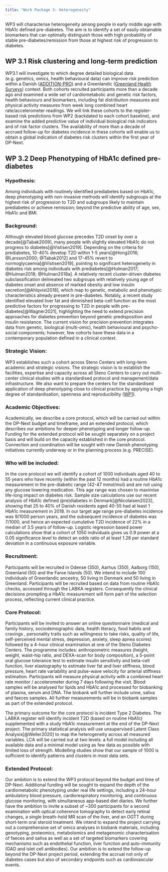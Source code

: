 ```yaml
---
title: "Work Package 3: Heterogeneity"
---
```


WP3 will characterise heterogeneity among people in early middle age with HbA1c defined pre-diabetes. The aim is to identify a set of easily obtainable biomarkers that can optimally distinguish those with high probability of stable pre-diabetes/remission from those at highest risk of progression to diabetes.

## WP 3.1 Risk clustering and long-term prediction

WP3.1 will investigate to which degree detailed biological data (e.g. genetics, omics, health behavioural data) can improve risk prediction within a Danish ([ADDITION-PRO](https://bmcpublichealth.biomedcentral.com/articles/10.1186/1471-2458-12-1078)) and a Greenlandic ([Greenland Health Surveys](https://www.tandfonline.com/doi/full/10.1080/22423982.2019.1709257)) context. Both cohorts recruited participants more than a decade ago and examined a wide set of cardiometabolic and genetic risk factors, health behaviours and biomarkers, including fat distribution measures and physical activity measures from week long combined heart rate/accelerometer readings. We will link these cohorts to the register-based risk predictions from WP2 (backdated to each cohort baseline), and examine the added predictive value of individual biological risk indicators and of risk factor clusters. The availability of more than a decade of accrued follow-up for diabetes incidence in these cohorts will enable us to obtain a global indication of diabetes risk clusters within the first year of DP-Next.

## WP 3.2 Deep Phenotyping of HbA1c defined pre-diabetes

### Hypothesis: 
Among individuals with routinely identified prediabetes based on HbA1c, deep phenotyping with non-invasive methods will identify subgroups at the highest risk of progression to T2D and subgroups likely to maintain prediabetes or achieve remission; beyond the predictive ability of age, sex, HbA1c and BMI.

### Background: 
Although elevated blood glucose precedes T2D onset by over a decade[@Tabak2009], many people with slightly elevated HbA1c do not progress to diabetes[@Vistisen2019]. Depending on the criteria for prediabetes, 10-40% develop T2D within 1-5 years[@Hong2016; @Larsson2000; @Tabak2012] and 17-45% revert to normoglycaemia[@Vistisen2019], pointing to significant heterogeneity in diabetes risk among individuals with prediabetes[@Hulman2017; @Hulman2018; @Hulman2018a]. A relatively recent cluster-driven diabetes subclassification delineated two subgroups with relatively young age of diabetes onset and absence of marked obesity and low insulin secretion[@Ahlqvist2018], which map to genetic, metabolic and phenotypic characteristics already present in pre-diabetes. Notably, a recent study identified elevated liver fat and diminished beta-cell function as the most predictive factors for progressing to T2D in people with pre-diabetes[@Wagner2021], highlighting the need to extend precision approaches for diabetes prevention beyond genetic predisposition and insulin resistance. 
The current vision for precision prevention integrates data from genetic, biological (multi-omic), health behavioural and psycho-social components; however, few cohorts have these data in a contemporary population defined in a clinical context.

### Strategic Vision:
WP3 establishes such a cohort across Steno Centers with long-term academic and strategic visions. The strategic vision is to establish the facilities, expertise and capacity across all Steno Centers to carry out multi-center clinical studies with a standardised protocol and management/data infrastructure. We also want to prepare the centers for the standardised application of deep phenotyping close to clinical practice by applying a high degree of standardisation, openness and reproducibility ([WP1](https://steno-aarhus.github.io/dp-next/wp1/)).

### Academic Objectives:
Academically, we describe a core protocol, which will be carried out within the DP-Next budget and timeframe, and an extended protocol, which describes our ambitions for deeper phenotyping and longer follow-up. Funding for the extended protocol will be sought separately on a project basis and will build on the capacity established in the core protocol. Connection and coordination will be sought with new Danish phenotyping initiatives currently underway or in the planning process (e.g. PRECISE).

### Who will be included:
In the core protocol we will identify a cohort of 1000 individuals aged 40 to 55 years who have recently (within the past 12 months) had a routine HbA1c measurement in the pre-diabetic range (42-47 mmol/mol) and are not using any glucose lowering medication. This age range was chosen to maximise life-long impact on diabetes risk. Sample size calculations use our recent analysis of HbA1c defined (pre)diabetes in Denmark[@Nicolaisen2023], showing that 25 to 40% of Danish residents aged 40-55 had at least 1 HbA1c measurement in 2018. In our target age range pre-diabetes incidence was 9/1000 person years, and the subsequent incidence of diabetes was 7/1000, and hence an expected cumulative T2D incidence of 22% in a median of 3.5 years of follow-up. Logistic regression based power calculations show that a cohort of 1050 individuals gives us 0.9 power at a 0.05 significance level to detect an odds ratio of at least 1.28 per standard deviation in a continuous exposure variable.

### Recruitment:
Participants will be recruited in Odense (350), Aarhus (350), Aalborg (150), Greenland (50) and the Faroe Islands (50). We intend to include 100 individuals of Greenlandic ancestry, 50 living in Denmark and 50 living in Greenland. Participants will be recruited based on data from routine HbA1c checks, accessed through the LABKA registers. Consequently the clinical decisions prompting a HbA1c measurement will form part of the selection process, reflecting current clinical practice.

### Core Protocol:
Participants will be invited to answer an online questionnaire (medical and family history, sociodemographic data, health literacy, food habits and cravings , personality traits such as willingness to take risks, quality of life, self-perceived mental stress, depression, anxiety, sleep apnea scores) followed by a 4-hour clinical examination at one of the Steno Diabetes Centers. The programme includes: anthropometric measures (height, weight, waist-hip ratio, and DEXA-scan for body composition), a 5-point oral glucose tolerance test to estimate insulin sensitivity and beta-cell function, liver elastography to estimate liver fat and liver stiffness, blood pressure, heart rate variability and pulse-wave velocity for arterial stiffness estimation. Participants will measure physical activity with a combined heart rate monitor / accelerometer during 7 days following the visit. Blood samples will be analysed for lipids and HbA1c and processed for biobanking of plasma, serum and DNA. The biobank will further include urine, saliva and faeces samples. All further measurements will be in biobank samples as part of the extended protocol.

The primary outcome for the core protocol is incident Type 2 Diabetes. The LABKA register will identify incident T2D (based on routine HbA1c) supplemented with a study HbA1c measurement at the end of the DP-Next project. The primary statistical analysis will use unsupervised Latent Class Analysis[@Weller2020] to map the heterogeneity across all measured variables. LCA will be carried out at two levels: a full model including all available data and a minimal model using as few data as possible with limited loss of strength. Modelling studies show that our sample of 1000 is sufficient to identify patterns and clusters in most data sets.

### Extended Protocol:
Our ambition is to extend the WP3 protocol beyond the budget and time of DP-Next. Additional funding will be sought to expand the depth of the cardiometabolic phenotyping under real life settings, including a 24-hour ambulatory blood pressure, cardiorespiratory monitoring, and continuous glucose monitoring, with simultaneous app-based diet diaries. We further have the ambition to invite a subset of ~300 participants for a second examination with optical coherence tomography to detect early retinal changes, a single breath-hold MR scan of the liver, and an OGTT during short-term oral steroid treatment. We intend to expand the project carrying out a comprehensive set of omics analyses in biobank materials, including genotyping, proteomics, metabolomics and metagenomic characterisation of faeces and saliva as well as a set of targeted biomarkers covering mechanisms such as endothelial function, liver function and auto-immunity (GAD and islet cell antibodies). Our ambition is to extend the follow-up beyond the DP-Next project period, extending the accrual not only of diabetes cases but also of secondary endpoints such as cardiovascular events.
